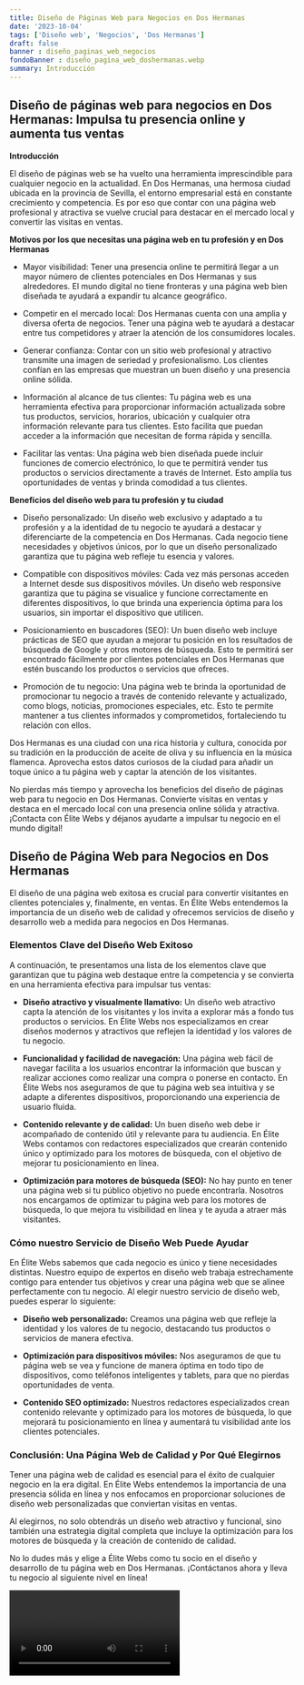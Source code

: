 ```yaml
---
title: Diseño de Páginas Web para Negocios en Dos Hermanas
date: '2023-10-04'
tags: ['Diseño web', 'Negocios', 'Dos Hermanas']
draft: false
banner : diseño_paginas_web_negocios
fondoBanner : diseño_pagina_web_doshermanas.webp
summary: Introducción
---
```


## Diseño de páginas web para negocios en Dos Hermanas: Impulsa tu presencia online y aumenta tus ventas

**Introducción**

El diseño de páginas web se ha vuelto una herramienta imprescindible para cualquier negocio en la actualidad. En Dos Hermanas, una hermosa ciudad ubicada en la provincia de Sevilla, el entorno empresarial está en constante crecimiento y competencia. Es por eso que contar con una página web profesional y atractiva se vuelve crucial para destacar en el mercado local y convertir las visitas en ventas.

**Motivos por los que necesitas una página web en tu profesión y en Dos Hermanas**

- Mayor visibilidad: Tener una presencia online te permitirá llegar a un mayor número de clientes potenciales en Dos Hermanas y sus alrededores. El mundo digital no tiene fronteras y una página web bien diseñada te ayudará a expandir tu alcance geográfico.

- Competir en el mercado local: Dos Hermanas cuenta con una amplia y diversa oferta de negocios. Tener una página web te ayudará a destacar entre tus competidores y atraer la atención de los consumidores locales.

- Generar confianza: Contar con un sitio web profesional y atractivo transmite una imagen de seriedad y profesionalismo. Los clientes confían en las empresas que muestran un buen diseño y una presencia online sólida.

- Información al alcance de tus clientes: Tu página web es una herramienta efectiva para proporcionar información actualizada sobre tus productos, servicios, horarios, ubicación y cualquier otra información relevante para tus clientes. Esto facilita que puedan acceder a la información que necesitan de forma rápida y sencilla.

- Facilitar las ventas: Una página web bien diseñada puede incluir funciones de comercio electrónico, lo que te permitirá vender tus productos o servicios directamente a través de Internet. Esto amplía tus oportunidades de ventas y brinda comodidad a tus clientes.

**Beneficios del diseño web para tu profesión y tu ciudad**

- Diseño personalizado: Un diseño web exclusivo y adaptado a tu profesión y a la identidad de tu negocio te ayudará a destacar y diferenciarte de la competencia en Dos Hermanas. Cada negocio tiene necesidades y objetivos únicos, por lo que un diseño personalizado garantiza que tu página web refleje tu esencia y valores.

- Compatible con dispositivos móviles: Cada vez más personas acceden a Internet desde sus dispositivos móviles. Un diseño web responsive garantiza que tu página se visualice y funcione correctamente en diferentes dispositivos, lo que brinda una experiencia óptima para los usuarios, sin importar el dispositivo que utilicen.

- Posicionamiento en buscadores (SEO): Un buen diseño web incluye prácticas de SEO que ayudan a mejorar tu posición en los resultados de búsqueda de Google y otros motores de búsqueda. Esto te permitirá ser encontrado fácilmente por clientes potenciales en Dos Hermanas que estén buscando los productos o servicios que ofreces.

- Promoción de tu negocio: Una página web te brinda la oportunidad de promocionar tu negocio a través de contenido relevante y actualizado, como blogs, noticias, promociones especiales, etc. Esto te permite mantener a tus clientes informados y comprometidos, fortaleciendo tu relación con ellos.

Dos Hermanas es una ciudad con una rica historia y cultura, conocida por su tradición en la producción de aceite de oliva y su influencia en la música flamenca. Aprovecha estos datos curiosos de la ciudad para añadir un toque único a tu página web y captar la atención de los visitantes.

No pierdas más tiempo y aprovecha los beneficios del diseño de páginas web para tu negocio en Dos Hermanas. Convierte visitas en ventas y destaca en el mercado local con una presencia online sólida y atractiva. ¡Contacta con Élite Webs y déjanos ayudarte a impulsar tu negocio en el mundo digital!

<GifSeo />

<Cta />

## Diseño de Página Web para Negocios en Dos Hermanas

El diseño de una página web exitosa es crucial para convertir visitantes en clientes potenciales y, finalmente, en ventas. En Élite Webs entendemos la importancia de un diseño web de calidad y ofrecemos servicios de diseño y desarrollo web a medida para negocios en Dos Hermanas.

### Elementos Clave del Diseño Web Exitoso

A continuación, te presentamos una lista de los elementos clave que garantizan que tu página web destaque entre la competencia y se convierta en una herramienta efectiva para impulsar tus ventas:

- **Diseño atractivo y visualmente llamativo:** Un diseño web atractivo capta la atención de los visitantes y los invita a explorar más a fondo tus productos o servicios. En Élite Webs nos especializamos en crear diseños modernos y atractivos que reflejen la identidad y los valores de tu negocio.

- **Funcionalidad y facilidad de navegación:** Una página web fácil de navegar facilita a los usuarios encontrar la información que buscan y realizar acciones como realizar una compra o ponerse en contacto. En Élite Webs nos aseguramos de que tu página web sea intuitiva y se adapte a diferentes dispositivos, proporcionando una experiencia de usuario fluida.

- **Contenido relevante y de calidad:** Un buen diseño web debe ir acompañado de contenido útil y relevante para tu audiencia. En Élite Webs contamos con redactores especializados que crearán contenido único y optimizado para los motores de búsqueda, con el objetivo de mejorar tu posicionamiento en línea.

- **Optimización para motores de búsqueda (SEO):** No hay punto en tener una página web si tu público objetivo no puede encontrarla. Nosotros nos encargamos de optimizar tu página web para los motores de búsqueda, lo que mejora tu visibilidad en línea y te ayuda a atraer más visitantes.

### Cómo nuestro Servicio de Diseño Web Puede Ayudar

En Élite Webs sabemos que cada negocio es único y tiene necesidades distintas. Nuestro equipo de expertos en diseño web trabaja estrechamente contigo para entender tus objetivos y crear una página web que se alinee perfectamente con tu negocio. Al elegir nuestro servicio de diseño web, puedes esperar lo siguiente:

- **Diseño web personalizado:** Creamos una página web que refleje la identidad y los valores de tu negocio, destacando tus productos o servicios de manera efectiva.

- **Optimización para dispositivos móviles:** Nos aseguramos de que tu página web se vea y funcione de manera óptima en todo tipo de dispositivos, como teléfonos inteligentes y tablets, para que no pierdas oportunidades de venta.

- **Contenido SEO optimizado:** Nuestros redactores especializados crean contenido relevante y optimizado para los motores de búsqueda, lo que mejorará tu posicionamiento en línea y aumentará tu visibilidad ante los clientes potenciales.

### Conclusión: Una Página Web de Calidad y Por Qué Elegirnos

Tener una página web de calidad es esencial para el éxito de cualquier negocio en la era digital. En Élite Webs entendemos la importancia de una presencia sólida en línea y nos enfocamos en proporcionar soluciones de diseño web personalizadas que conviertan visitas en ventas.

Al elegirnos, no solo obtendrás un diseño web atractivo y funcional, sino también una estrategia digital completa que incluye la optimización para los motores de búsqueda y la creación de contenido de calidad.

No lo dudes más y elige a Élite Webs como tu socio en el diseño y desarrollo de tu página web en Dos Hermanas. ¡Contáctanos ahora y lleva tu negocio al siguiente nivel en línea!

<Video />

<CtaBot job='Negocios' city='Dos Hermanas'/>

<Gmaps query='Dos Hermanas+españa+maps' />